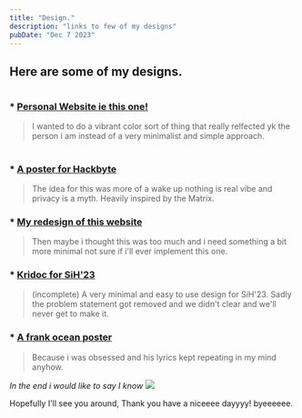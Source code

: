 ```yaml
---
title: "Design."
description: "links to few of my designs"
pubDate: "Dec 7 2023"
---
```


## Here are some of my designs.  

# 

### * [Personal Website ie this one!](https://www.figma.com/file/82eOJk2QS6VGzSeGV1b8O0/Webfolio-3.0-Original?type=design&node-id=0-1&mode=design&t=KwIzsh9uGkGmYgIk-0)

> I wanted to do a vibrant color sort of thing that really relfected yk the person i am instead of a very minimalist and simple approach.

#

### * [A poster for Hackbyte](https://www.figma.com/file/p6AikUljHWD7Ez07GXibNL/Hackbyte-2?type=design&mode=design&t=KwIzsh9uGkGmYgIk-0)

> The idea for this was more of a wake up nothing is real vibe and privacy is a myth. Heavily inspired by the Matrix.

### * [My redesign of this website](https://www.figma.com/file/wY08cf88egfZJgGVtRRsyo/Final-WEBFOLIO-LAST-EXTREME?type=design&mode=design&t=KwIzsh9uGkGmYgIk-0)

> Then maybe i thought this was too much and i need something a bit more minimal not sure if i'll ever implement this one.

### * [Kridoc for SiH'23](https://www.figma.com/file/g9sm7LumWpKlrfHrqCdPDs/Smart-India-Hackathon-23'?type=design&node-id=0-1&mode=design&t=KwIzsh9uGkGmYgIk-0)

> (incomplete) A very minimal and easy to use design for SiH'23. Sadly the problem statement got removed and we didn't clear and we'll never get to make it.

### * [A frank ocean poster](https://www.figma.com/file/bycmGcVyMFyK3heAGHIsd2/Frank?type=design&mode=design&t=KwIzsh9uGkGmYgIk-0)

> Because i was obsessed and his lyrics kept repeating in my mind anyhow.

*In the end i would like to say I know*
![](https://i.kym-cdn.com/entries/icons/facebook/000/028/021/work.jpg)

Hopefully I'll see you around, Thank you have a niceeee dayyyy! byeeeeee.